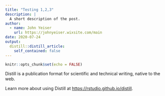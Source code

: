 ```yaml
---
title: "Testing 1,2,3"
description: |
  A short description of the post.
author:
  - name: John Yeiser
    url: https://johnyeiser.wixsite.com/main
date: 2020-07-24
output:
  distill::distill_article:
    self_contained: false
---
```


```r
knitr::opts_chunk$set(echo = FALSE)
```

Distill is a publication format for scientific and technical writing, native to the web.

Learn more about using Distill at <https://rstudio.github.io/distill>.

